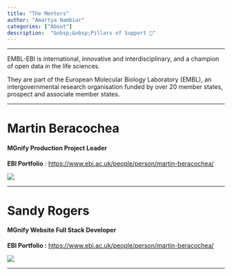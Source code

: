 ```yaml
---
title: "The Mentors"
author: "Amartya Nambiar"
categories: ["About"]
description:  "&nbsp;&nbsp;Pillars of Support 🙏"
---
```


---

EMBL-EBI is international, innovative and interdisciplinary, and a champion of open data in the life sciences.

They are part of the European Molecular Biology Laboratory (EMBL), an intergovernmental research organisation funded by over 20 member states, prospect and associate member states.

---

# Martin Beracochea 
<h4>MGnify Production Project Leader</h4>

::: {layout-ncol=3}
**EBI Portfolio** : [https://www.ebi.ac.uk/people/person/martin-beracochea/](https://www.ebi.ac.uk/people/person/sandy-alexander-rogers/)



[]()

![](images/martin.jpeg)
:::



----

# Sandy Rogers
<h4>MGnify Website Full Stack Developer</h4>

::: {layout-ncol=3}
**EBI Portfolio :** [https://www.ebi.ac.uk/people/person/martin-beracochea/](https://www.ebi.ac.uk/people/person/sandy-alexander-rogers/)

[]()

![](images/sandy.jpeg)
:::
----
